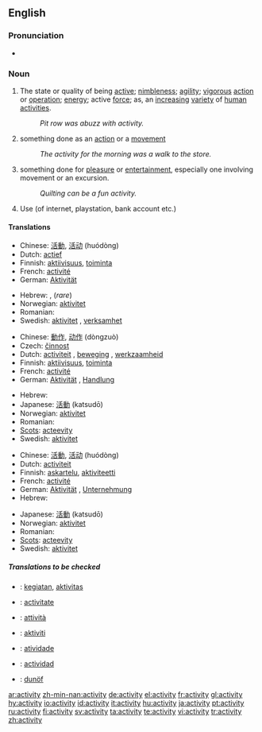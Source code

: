 ==English==

===Pronunciation===
* {{audio|en-us-activity.ogg|Audio (US)}}

===Noun===
{{WikiSaurus-link|activity}}
{{en-noun|activit|ies}}

# The state or quality of being [[active]]; [[nimbleness]]; [[agility]]; [[vigorous]] [[action]] or [[operation]]; [[energy]]; active [[force]]; as, an [[increasing]] [[variety]] of [[human]] [[activities]].
#: ''Pit row was abuzz with activity.''
# something done as an [[action]] or a [[movement]]
#: ''The activity for the morning was a walk to the store.''
# something done for [[pleasure]] or [[entertainment]], especially one involving movement or an excursion.
#: ''Quilting can be a fun activity.''
# Use (of internet, playstation, bank account etc.)

====Translations====
{{trans-top|The state or quality of being active; nimbleness; agility; vigorous action or operation; energy; active force}}
* Chinese: [[活動]], [[活动]] (huódòng)
* Dutch: [[actief]] {{f}}
* Finnish: [[aktiivisuus]], [[toiminta]]
* French: [[activité]] {{f}}
* German: [[Aktivität]] {{f}}
{{trans-mid}}
* Hebrew: {{he-translation|פעילות|pe‘ilút}} {{f}}, {{he-translation|מעש|má`as}} {{m}} (''rare'')
* Norwegian: [[aktivitet]] {{m}}
* Romanian: {{t|ro|activitate|f}}
* Swedish: [[aktivitet]] {{c}}, [[verksamhet]] {{c}}
{{trans-bottom}}

{{trans-top|something done as an action or a movement}}
* Chinese: [[動作]], [[动作]] (dòngzuò)
* Czech: [[činnost]] {{f}}
* Dutch: [[activiteit]] {{f}}, [[beweging]] {{f}}, [[werkzaamheid]] {{f}}
* Finnish: [[aktiivisuus]], [[toiminta]]
* French: [[activité]] {{f}}
* German: [[Aktivität]] {{f}}, [[Handlung]] {{f}}
{{trans-mid}}
* Hebrew: {{he-translation|פעילות|pe‘ilút}} {{f}}
* Japanese: [[活動]] (katsudō)
* Norwegian: [[aktivitet]] {{m}}
* Romanian: {{t|ro|activitate|f}}
* [[Scots]]: [[acteevity]]
* Swedish: [[aktivitet]] {{c}}
{{trans-bottom}}

{{trans-top|something done for pleasure or entertainment}}
* Chinese: [[活動]], [[活动]] (huódòng)
* Dutch: [[activiteit]] {{f}}
* Finnish: [[askartelu]], [[aktiviteetti]]
* French: [[activité]] {{f}}
* German: [[Aktivität]] {{f}}, [[Unternehmung]] {{f}}
* Hebrew: {{he-translation|פעילות|pe‘ilút}} {{f}}
{{trans-mid}}
* Japanese: [[活動]] (katsudō)
* Norwegian: [[aktivitet]] {{m}}
* Romanian: {{t|ro|activitate|f}}
* [[Scots]]: [[acteevity]]
* Swedish: [[aktivitet]] {{c}}
{{trans-bottom}}

=====Translations to be checked=====
{{checktrans}}
{{top}}
* {{ttbc|Indonesian}}: [[giat|kegiatan]], [[aktivitas]]
* {{ttbc|Interlingua}}: [[activitate]]
* {{ttbc|Italian}}: [[attività]]
{{mid}}
* {{ttbc|Malay}}: [[aktiviti]]
* {{ttbc|Portuguese}}: [[atividade]]
* {{ttbc|Spanish}}: [[actividad]] {{f}}
* {{ttbc|Volapük}}: [[dunöf]]
{{bottom}}

[[ar:activity]]
[[zh-min-nan:activity]]
[[de:activity]]
[[el:activity]]
[[fr:activity]]
[[gl:activity]]
[[hy:activity]]
[[io:activity]]
[[id:activity]]
[[it:activity]]
[[hu:activity]]
[[ja:activity]]
[[pt:activity]]
[[ru:activity]]
[[fi:activity]]
[[sv:activity]]
[[ta:activity]]
[[te:activity]]
[[vi:activity]]
[[tr:activity]]
[[zh:activity]]